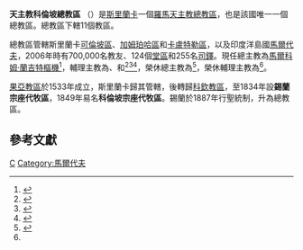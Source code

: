 {{Multiple issues|
{{Primarysources|time=2020-07-15T13:10:20+00:00}}
{{Refimprove|time=2020-07-15T13:10:20+00:00}}
}}
{{NoteTA
|1=zh-hk:奧思華; zh-tw:奧斯華;
}}
{{Infobox Roman Catholic diocese
|Roman Catholic Diocese of = 天主教科倫坡總教區
|Latin name of diocese = Archidioecesis Columbensis in Taprobane
|border = catholic
|image = [[File:St._Lucia's_Cathedral,_Colombo,_Sri_Lanka.jpg|250px]]
|caption = 聖路濟亞主教座堂
|location = [[斯里蘭卡|斯里蘭卡]]及[[馬爾代夫|馬爾代夫]]
|territory = 
|population = 700,000
|rite = [[羅馬禮|羅馬禮]]
|patron = 
|province = 
|established = 1887年
|cathedral = {{link-en|聖路濟亞主教座堂|St. Lucia's Cathedral}}
|co-cathedral =
|leadership = 總主教
|website = [http://www.archdioceseofcolombo.com/ 科倫坡總教區]
|pope = {{incumbent pope}}
|metropolitan = [[馬爾科姆·蘭吉特|馬爾科姆·蘭吉特]]
|coadjutor archbishop = 
|auxiliary = {{link-en|薩姆帕塔瓦杜蓋·馬克斯韋爾·格倫維爾·西爾瓦|Sampathawaduge Maxwell Grenville Silva}}<br />{{link-de|賈亞科迪·阿拉特奇蓋·東·安多尼·賈亞科迪|Jayakody Aratchige Don Anton Jayakody}}<br />{{link-en|安多尼·蘭吉特·皮萊納亞加姆|Anton Ranjith Pillainayagam}}
|emeritus = {{link-en|奧思華·戈米斯|Oswald Gomis|奧思華·多默·高爾孟·戈米斯}}（榮休總主教）<br />{{link-de|雲先·佩里斯|Vincent Peiris|雲先·瑪略·若瑟·佩里斯}}（榮休輔理主教）
}}
'''天主教科倫坡總教區''' （{{lang-la|Archidioecesis Columbensis in Taprobane}}）是[[斯里蘭卡|斯里蘭卡]]一個[[羅馬天主教|羅馬天主教]][[總教區|總教區]]，也是該國唯一一個總教區。總教區下轄11個教區。

總教區管轄斯里蘭卡[[可倫坡區|可倫坡區]]、[[加姆珀哈區|加姆珀哈區]]和[[卡盧特勒區|卡盧特勒區]]，以及印度洋島國[[馬爾代夫|馬爾代夫]]，2006年時有700,000名教友、124個[[堂區|堂區]]和255名[[司鐸|司鐸]]。現任總主教為[[馬爾科姆·蘭吉特|馬爾科姆·蘭吉特]][[樞機|樞機]]<ref>{{cite web |title=PATABENDIGE DON Card. Albert Malcolm Ranjith |url=https://press.vatican.va/content/salastampa/en/documentation/cardinali_biografie/cardinali_bio_patabendige-don_amr.html |publisher=Holy See Press Office |accessdate=2020-07-15 |archiveurl=https://web.archive.org/web/20200715124641/https://press.vatican.va/content/salastampa/en/documentation/cardinali_biografie/cardinali_bio_patabendige-don_amr.html |archivedate=2020-07-15 |language=en |dead-url=no }}</ref>，輔理主教為{{link-en|薩姆帕塔瓦杜蓋·馬克斯韋爾·格倫維爾·西爾瓦|Sampathawaduge Maxwell Grenville Silva}}、{{link-de|賈亞科迪·阿拉特奇蓋·東·安多尼·賈亞科迪|Jayakody Aratchige Don Anton Jayakody}}和{{link-en|安多尼·蘭吉特·皮萊納亞加姆|Anton Ranjith Pillainayagam}}<ref>{{cite press release |title=RINUNCE E NOMINE, 28.11.2011 |url=https://press.vatican.va/content/salastampa/it/bollettino/pubblico/2011/11/28/0713/01706.html |publisher=Sala Stampa della Santa Sede |accessdate=2020-07-15 |archiveurl=https://web.archive.org/web/20200715102834/https://press.vatican.va/content/salastampa/it/bollettino/pubblico/2011/11/28/0713/01706.html |archivedate=2020-07-15 |language=it |date=2011-11-28 |dead-url=no }}</ref><ref name="Vatican20180404">{{cite press release |title=Resignations and Appointments, 04.04.2018 |url=https://press.vatican.va/content/salastampa/en/bollettino/pubblico/2018/04/04/180404b.html |publisher=Holy See Press Office |accessdate=2020-07-15 |archiveurl=https://web.archive.org/web/20200715120536/https://press.vatican.va/content/salastampa/en/bollettino/pubblico/2018/04/04/180404b.html |archivedate=2020-07-15 |language=en |date=2018-04-04 |dead-url=no }}</ref><ref>{{cite press release |title=Resignations and Appointments, 13.07.2020 |url=https://press.vatican.va/content/salastampa/en/bollettino/pubblico/2020/07/13/200713a.html |publisher=Holy See Press Office |accessdate=2020-07-15 |archiveurl=https://web.archive.org/web/20200715084755/https://press.vatican.va/content/salastampa/en/bollettino/pubblico/2020/07/13/200713a.html |archivedate=2020-07-15 |language=en |date=2020-07-13 |dead-url=no }}</ref>，榮休總主教為{{link-en|奧思華·戈米斯|Oswald Gomis|奧思華·多默·高爾孟·戈米斯}}<ref>{{cite press release |title=RINUNCE E NOMINE, 16.06.2009 |url=https://press.vatican.va/content/salastampa/it/bollettino/pubblico/2009/06/16/0407/00945.html |publisher=Sala Stampa della Santa Sede |accessdate=2020-07-15 |archiveurl=https://web.archive.org/web/20200715122732/https://press.vatican.va/content/salastampa/it/bollettino/pubblico/2009/06/16/0407/00945.html |archivedate=2020-07-15 |language=it |date=2009-06-16 |dead-url=no }}</ref>，榮休輔理主教為{{link-de|雲先·佩里斯|Vincent Peiris|雲先·瑪略·若瑟·佩里斯}}<ref name="Vatican20180404" />。

[[天主教果亞暨達曼總教區|果亞教區]]於1533年成立，斯里蘭卡歸其管轄，後轉歸[[天主教科欽教區|科欽教區]]，至1834年設'''錫蘭宗座代牧區'''，1849年易名'''科倫坡宗座代牧區'''。錫蘭於1887年行聖統制，升為總教區。

== 參考文獻 ==
{{reflist}}

{{斯里蘭卡天主教教區}}

[[Category:斯里蘭卡天主教教區|C]]
[[Category:馬爾代夫|Category:馬爾代夫]]